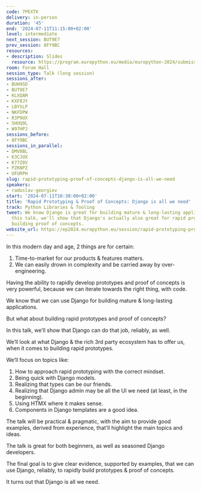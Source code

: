 ```yaml
---
code: 7PEXTK
delivery: in-person
duration: '45'
end: '2024-07-11T11:15:00+02:00'
level: intermediate
next_session: BUT9E7
prev_session: 8FY9BC
resources:
- description: Slides
  resource: https://program.europython.eu/media/europython-2024/submissions/7PEXTK/resources/EP2024_1dHs91s.pdf
room: Forum Hall
session_type: Talk (long session)
sessions_after:
- BUH9SD
- BUT9E7
- KLXQAM
- KXF8JY
- LBYSLP
- NKFDPW
- R3P9UX
- SHUQ9L
- W97HPJ
sessions_before:
- 8FY9BC
sessions_in_parallel:
- DMV8BL
- K3CJUX
- K77Z8V
- PZKNPZ
- UFURPH
slug: rapid-prototyping-proof-of-concepts-django-is-all-we-need
speakers:
- radoslav-georgiev
start: '2024-07-11T10:30:00+02:00'
title: 'Rapid Prototyping & Proof of Concepts: Django is all we need'
track: Python Libraries & Tooling
tweet: We know Django is great for building mature & long-lasting applications.  In
  this talk, we'll show that Django's actually also great for rapid prototyping &
  building proof of concepts.
website_url: https://ep2024.europython.eu/session/rapid-prototyping-proof-of-concepts-django-is-all-we-need
---
```


In this modern day and age, 2 things are for certain:

1. Time-to-market for our products & features matters.
2. We can easily drown in complexity and be carried away by over-engineering.

Having the ability to rapidly develop prototypes and proof of concepts is very powerful, because we can iterate towards the right thing, with code.

We know that we can use Django for building mature & long-lasting applications.

But what about building rapid prototypes and proof of concepts?

In this talk, we’ll show that Django can do that job, reliably, as well.

We’ll look at what Django & the rich 3rd party ecosystem has to offer us, when it comes to building rapid prototypes.

We’ll focus on topics like:

1. How to approach rapid prototyping with the correct mindset.
2. Being quick with Django models.
3. Realizing that types can be our friends.
4. Realizing that Django admin may be all the UI we need (at least, in the beginning).
5. Using HTMX where it makes sense.
6. Components in Django templates are a good idea.

The talk will be practical & pragmatic, with the aim to provide good examples, derived from experience, that’ll highlight the main topics and ideas.

The talk is great for both beginners, as well as seasoned Django developers.

The final goal is to give clear evidence, supported by examples, that we can use Django, reliably, to rapidly build prototypes & proof of concepts.

It turns out that Django is all we need.
